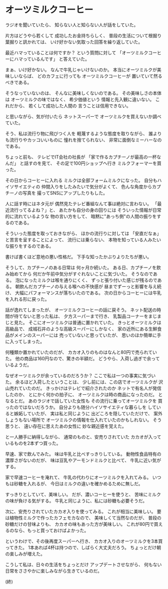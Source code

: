 # オーツミルクコーヒー

ラジオを聞いていたら、
知らない人と知らない人が話をしていた。

片方はどうやら若くして
成功したお金持ちらしく、
普段の生活について根掘り葉掘りと訊かれては、
いけ好かない気取った回答を繰り返していた。

最近ハマっていることは何ですか？
という質問に対して
「オーツミルクコーヒーにハマっているんです」
と答えていた。

まぁ、いけ好かない。
なんで牛乳じゃいけないのか。
本当にオーツミルクが美味しいならば、
どのカフェに行っても
オーツミルクコーヒーが
置いていて然るべきである。

そうなっていないのは、
そんなに美味しくないのである。
その美味しさの本体は
オーツミルクの味ではなく、
希少価値という
情報と先入観に違いない。
これだから、
若くして成功した人間の
言うことは信用できない。

と思いながら、気が付いたら
ネットスーパーで
オーツミルクを買えないか調べていた。

そう、私は流行り物に飛びつく人を
軽蔑するような態度を取りながら、
誰よりも流行りやカッコいいものに
憧れを捨てられない、
非常に面倒なミーハーなのである。

ちょっと前も、
テレビでIT会社の社長が
「家で作るカプチーノが最高の一杯なんだ」
と話すのを見て、
その足で100円ショップへ行き
ミルクフォーマーを買った。

その日からコーヒーに入れる
ミルクは全部フォームミルクになった。
自分もハイソサイエティの
仲間入りをしたみたいで気分がよくて、
色んな角度からカプチーノの写真を
撮ってSNSにアップしたりもした。

人に話す時にはネタ元が
偶然見たテレビ番組なんて事は絶対に言わない。
「最近流行ってるよね？」と、
あたかも自分の身の回りには
そういった情報が日常的に流れているような
物の言い方をして、
暗黙に"あっち側"の人間の振りをするのである。

そういった態度を取っておきながら、
ほかの流行りに対しては
「安直だなぁ」と苦言を呈することによって、
流行には乗らない、
本物を知っている人みたいな振りをするのである。

書けば書くほど意地の悪い性格だ。
下手な知ったかぶりよりたちが悪い。

そうして、カプチーノのある日常は
何ヶ月か続いた。
ある日、カプチーノを飲み始めてから
何だか午前中気分がすぐれないことに気づいた。
そうなのである。
泡になったミルクは喉を通りにくく、
ずっと張り付いた感じが残るのである。
朝飲んだカプチーノの与える喉への不快感が
昼までずーっと影響を与え続け、
大幅にパフォーマンスが落ちいたのである。
次の日からコーヒーには牛乳を入れる形に戻った。

話が逸れてしまったが、
オーツミルクコーヒーの話に戻そう。
ネット配送の時間が待てないと思った私は、
夕方スーパーまで行き、
乳製品コーナーをまじまじと見た。
そこにオーツミルクは普通に置かれていた。
きっとオーツミルクは高級品で、
成城石井のような高級スーパーにしかなく、
家の近所にある生鮮食品がメインのスーパーには
売っていないと思っていたが、
思いのほか簡単に手に入ってしまった。

何種類か置かれていたのだが、
カカオ入りのものはなんと80円で売られていた。
他の商品は160円なので、驚きの半額だ。
どうやら、入荷し過ぎで余っているようだ。

なぜオーツミルクが余っているのだろうか？
ここで私は一つの事実に気づいた。
余るほど入荷したということは、
少し前には、この店でオーツミルクが
沢山売れていたのだ。
きっかけはテレビで紹介されたのか
ネットで有名人が発信したのか、
とにかく何かの拍子に、
オーツミルクは時の商品になったのだ。
となるとだ。
あのラジオで話していた女性も
その流行に乗ってオーツミルクを
買ったのではないだろうか。
自分よりも随分ハイソサイエティな暮らしを
していると嫉妬していたが、
実は私と同じように
出どころを隠していただけで、
案外しょうもない場所で
オーツミルクの情報を仕入れていたのかもしれない。
そう思うと、
遠い存在に思えたあの女性に
妙な親近感を覚えた。

と一人勝手に納得しながら、
通常のものと、安売りされていた
カカオが入っているものを2本ずつ買った。

早速、家で飲んでみた。
味は牛乳と比べすっきりしている。
動物性食品特有の濃厚さがないのだが、
味は豆乳やアーモンドミルクと比べて、
牛乳に近い気がする。

家で早速コーヒーを淹れて、
牛乳の代わりにオーツミルクを入れてみる。
いつもは砂糖を入れるが、
今日はミルクの違いを確かめるために無しだ。

すっきりとしていて、美味しい。
だが、濃いコーヒーを使うと、
苦味にミルクの味が負ける気がする。
牛乳と同じように、私には砂糖も必要そうだ。

次に、安売りされていたカカオ入りを使ってみる。
これが相当に美味しい。
要は植物性ミルクで作ったカフェモカなので、
美味しくて当然なのだが、
普段の砂糖だけの甘味よりも、
カカオの味もあった方が美味しい。
これが80円で買えるのなら、もっと買っておけばよかった。

というわけで、その後再度スーパーへ行き、
カカオ入りのオーツミルクを3本買ってきた。
1本あれば4杯は持つので、しばらく大丈夫だろう。
ちょっとだけ朝の楽しみが増えた。

こうして私は、日々の生活をちょっとだけ
アップデートさせながら、
何もない日常をささやかに楽しみながら生きているのだ。

(終)